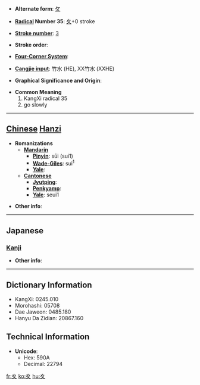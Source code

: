 * '''Alternate form''': [[攵]]

* '''[[Wiktionary:Chinese radical index| Radical]] Number 35''': [[Wiktionary:Chinese radical index 夊|夊]]+0 stroke

* '''[[Wiktionary:Chinese total strokes index|Stroke number]]''': [[Wiktionary:Chinese total strokes index 3|3]]

* '''Stroke order''': 

* '''[[Wiktionary:Chinese four corner index|Four-Corner System]]''': 

* '''[[Wiktionary:Chinese Cangjie index|Cangjie input]]''': 竹水 (HE), XX竹水 (XXHE)

* '''Graphical Significance and Origin''': 

* '''Common Meaning'''
*#KangXi radical 35
*# go slowly


----

== [[Chinese]] [[Hanzi]] ==

* '''Romanizations'''
** '''[[Mandarin]]'''
*** '''[[Pinyin]]''': sūi (sui1)
*** '''[[Wade-Giles]]''': sui<sup>1</sup>
*** '''[[Yale]]''': 
** '''[[Cantonese]]'''
*** '''[[Jyutping]]''':
*** '''[[Penkyamp]]''': 
*** '''[[Yale]]''': seui1

* '''Other info''': 

----

==Japanese==
===[[Kanji]]===
{{kanji|on readings=[[すい]] (sui)
|kun readings=[[すいにょう]] (suinyou)
}}

* '''Other info''':  

----

== Dictionary Information ==

* KangXi: 0245.010
* Morohashi: 05708
* Dae Jaweon: 0485.180
* Hanyu Da Zidian: 20867.160

== Technical Information ==

* '''Unicode''':
** Hex: 590A
** Decimal: 22794

[[fr:夊]]
[[ko:夊]]
[[hu:夊]]